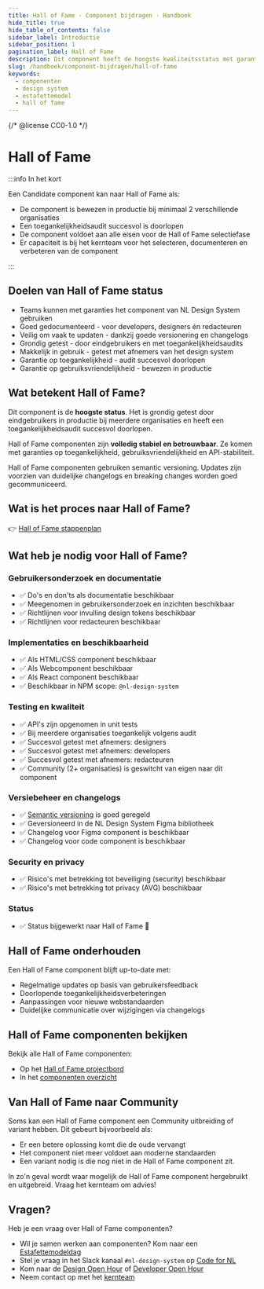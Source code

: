 ```yaml
---
title: Hall of Fame · Component bijdragen · Handboek
hide_title: true
hide_table_of_contents: false
sidebar_label: Introductie
sidebar_position: 1
pagination_label: Hall of Fame
description: Dit component heeft de hoogste kwaliteitsstatus met garanties op toegankelijkheid, gebruiksvriendelijkheid en stabiliteit.
slug: /handboek/component-bijdragen/hall-of-fame
keywords:
  - componenten
  - design system
  - estafettemodel
  - hall of fame
---
```


{/* @license CC0-1.0 */}

# Hall of Fame

:::info In het kort

Een Candidate component kan naar Hall of Fame als:

- De component is bewezen in productie bij minimaal 2 verschillende organisaties
- Een toegankelijkheidsaudit succesvol is doorlopen
- De component voldoet aan alle eisen voor de Hall of Fame selectiefase
- Er capaciteit is bij het kernteam voor het selecteren, documenteren en verbeteren van de component

:::

## Doelen van Hall of Fame status

- Teams kunnen met garanties het component van NL Design System gebruiken
- Goed gedocumenteerd - voor developers, designers én redacteuren
- Veilig om vaak te updaten - dankzij goede versionering en changelogs
- Grondig getest - door eindgebruikers en met toegankelijkheidsaudits
- Makkelijk in gebruik - getest met afnemers van het design system
- Garantie op toegankelijkheid - audit succesvol doorlopen
- Garantie op gebruiksvriendelijkheid - bewezen in productie

## Wat betekent Hall of Fame?

Dit component is de **hoogste status**. Het is grondig getest door eindgebruikers in productie bij meerdere organisaties en heeft een toegankelijkheidsaudit succesvol doorlopen.

Hall of Fame componenten zijn **volledig stabiel en betrouwbaar**. Ze komen met garanties op toegankelijkheid, gebruiksvriendelijkheid en API-stabiliteit.

Hall of Fame componenten gebruiken semantic versioning. Updates zijn voorzien van duidelijke changelogs en breaking changes worden goed gecommuniceerd.

## Wat is het proces naar Hall of Fame?

👉 [Hall of Fame stappenplan](/handboek/component-bijdragen/hall-of-fame/stappenplan)

## Wat heb je nodig voor Hall of Fame?

### Gebruikersonderzoek en documentatie

- ✅ Do's en don'ts als documentatie beschikbaar
- ✅ Meegenomen in gebruikersonderzoek en inzichten beschikbaar
- ✅ Richtlijnen voor invulling design tokens beschikbaar
- ✅ Richtlijnen voor redacteuren beschikbaar

### Implementaties en beschikbaarheid

- ✅ Als HTML/CSS component beschikbaar
- ✅ Als Webcomponent beschikbaar
- ✅ Als React component beschikbaar
- ✅ Beschikbaar in NPM scope: `@nl-design-system`

### Testing en kwaliteit

- ✅ API's zijn opgenomen in unit tests
- ✅ Bij meerdere organisaties toegankelijk volgens audit
- ✅ Succesvol getest met afnemers: designers
- ✅ Succesvol getest met afnemers: developers
- ✅ Succesvol getest met afnemers: redacteuren
- ✅ Community (2+ organisaties) is geswitcht van eigen naar dit component

### Versiebeheer en changelogs

- ✅ [Semantic versioning](https://semver.org) is goed geregeld
- ✅ Geversioneerd in de NL Design System Figma bibliotheek
- ✅ Changelog voor Figma component is beschikbaar
- ✅ Changelog voor code component is beschikbaar

### Security en privacy

- ✅ Risico's met betrekking tot beveiliging (security) beschikbaar
- ✅ Risico's met betrekking tot privacy (AVG) beschikbaar

### Status

- ✅ Status bijgewerkt naar Hall of Fame 🍾

## Hall of Fame onderhouden

Een Hall of Fame component blijft up-to-date met:

- Regelmatige updates op basis van gebruikersfeedback
- Doorlopende toegankelijkheidsverbeteringen
- Aanpassingen voor nieuwe webstandaarden
- Duidelijke communicatie over wijzigingen via changelogs

## Hall of Fame componenten bekijken

Bekijk alle Hall of Fame componenten:

- Op het [Hall of Fame projectbord](https://github.com/orgs/nl-design-system/projects/30)
- In het [componenten overzicht](/componenten/?status=HALL_OF_FAME)

## Van Hall of Fame naar Community

Soms kan een Hall of Fame component een Community uitbreiding of variant hebben. Dit gebeurt bijvoorbeeld als:

- Er een betere oplossing komt die de oude vervangt
- Het component niet meer voldoet aan moderne standaarden
- Een variant nodig is die nog niet in de Hall of Fame component zit.

In zo'n geval wordt waar mogelijk de Hall of Fame component hergebruikt en uitgebreid. Vraag het kernteam om advies!

## Vragen?

Heb je een vraag over Hall of Fame componenten?

- Wil je samen werken aan componenten? Kom naar een [Estafettemodeldag](/community/events/estafettemodeldag)
- Stel je vraag in het Slack kanaal `#nl-design-system` op [Code for NL](https://praatmee.codefor.nl/)
- Kom naar de [Design Open Hour](/events/design-open-hour) of [Developer Open Hour](/events/developer-open-hour)
- Neem contact op met het [kernteam](/project/kernteam)
